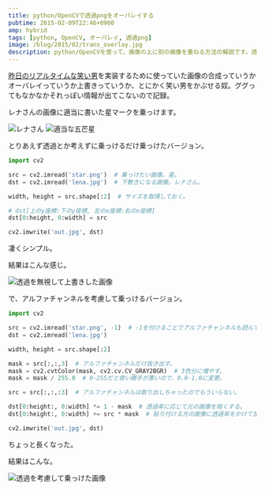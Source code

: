 ```yaml
---
title: python/OpenCVで透過pngをオーバレイする
pubtime: 2015-02-09T22:46+0900
amp: hybrid
tags: [python, OpenCV, オーバレイ, 透過png]
image: /blog/2015/02/trans_overlay.jpg
description: python/OpenCVを使って、画像の上に別の画像を重ねる方法の解説です。透過画像のアルファチャンネルを考慮するものとしないものの2種類があります。
---
```


[昨日のリアルタイムな笑い男](/blog/2015/02/python-opencv-realtime-lauhgingman.html)を実装するために使っていた画像の合成っていうかオーバレイっていうか上書きっていうか、とにかく笑い男をかぶせる奴。ググってもなかなかそれっぽい情報が出てこないので記録。

レナさんの画像に適当に書いた星マークを乗っけます。

![レナさん](/blog/2015/02/lena.jpg "520x520")
![適当な五芒星](/blog/2015/02/burdockStar.png "520x520")


とりあえず透過とか考えずに乗っけるだけ乗っけたバージョン。
``` python
import cv2

src = cv2.imread('star.png')  # 乗っけたい画像。星。
dst = cv2.imread('lena.jpg')  # 下敷きになる画像。レナさん。

width, height = src.shape[:2]  # サイズを取得しておく。

# dst[上のy座標:下のy座標, 左のx座標:右のx座標]
dst[0:height, 0:width] = src

cv2.imwrite('out.jpg', dst)
```

凄くシンプル。

結果はこんな感じ。

![透過を無視して上書きした画像](/blog/2015/02/simple_overlay.jpg "520x520")


で、アルファチャンネルを考慮して乗っけるバージョン。
``` python
import cv2

src = cv2.imread('star.png', -1)  # -1を付けることでアルファチャンネルも読んでくれるらしい。
dst = cv2.imread('lena.jpg')

width, height = src.shape[:2]

mask = src[:,:,3]  # アルファチャンネルだけ抜き出す。
mask = cv2.cvtColor(mask, cv2.cv.CV_GRAY2BGR)  # 3色分に増やす。
mask = mask / 255.0  # 0-255だと使い勝手が悪いので、0.0-1.0に変更。

src = src[:,:,:3]  # アルファチャンネルは取り出しちゃったのでもういらない。

dst[0:height:, 0:width] *= 1 - mask  # 透過率に応じて元の画像を暗くする。
dst[0:height:, 0:width] += src * mask  # 貼り付ける方の画像に透過率をかけて加算。

cv2.imwrite('out.jpg', dst)
```
ちょっと長くなった。

結果はこんな。

![透過を考慮して乗っけた画像](/blog/2015/02/trans_overlay.jpg "520x520")

